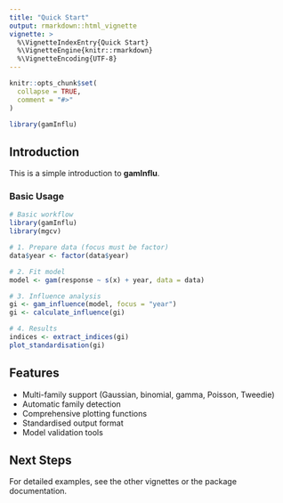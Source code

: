 ```yaml
---
title: "Quick Start"
output: rmarkdown::html_vignette
vignette: >
  %\VignetteIndexEntry{Quick Start}
  %\VignetteEngine{knitr::rmarkdown}
  %\VignetteEncoding{UTF-8}
---
```


```r
knitr::opts_chunk$set(
  collapse = TRUE,
  comment = "#>"
)
```

```r
library(gamInflu)
```

## Introduction

This is a simple introduction to **gamInflu**.

### Basic Usage

```r
# Basic workflow
library(gamInflu)
library(mgcv)

# 1. Prepare data (focus must be factor)
data$year <- factor(data$year)

# 2. Fit model
model <- gam(response ~ s(x) + year, data = data)

# 3. Influence analysis
gi <- gam_influence(model, focus = "year")
gi <- calculate_influence(gi)

# 4. Results
indices <- extract_indices(gi)
plot_standardisation(gi)
```

## Features

- Multi-family support (Gaussian, binomial, gamma, Poisson, Tweedie)
- Automatic family detection
- Comprehensive plotting functions
- Standardised output format
- Model validation tools

## Next Steps

For detailed examples, see the other vignettes or the package documentation.
